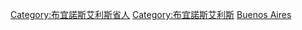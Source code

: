 {{Commonscat|People of Buenos Aires}}

[[Category:布宜諾斯艾利斯省人|Category:布宜諾斯艾利斯省人]]
[[Category:布宜諾斯艾利斯|Category:布宜諾斯艾利斯]]
[[Category:各首都人物|Buenos Aires]]